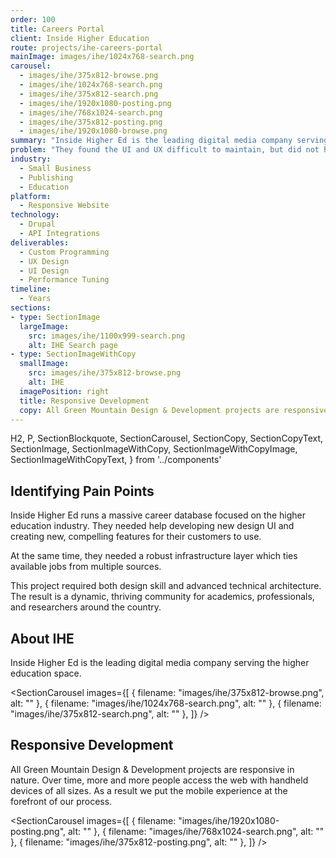 ```yaml
---
order: 100
title: Careers Portal
client: Inside Higher Education
route: projects/ihe-careers-portal
mainImage: images/ihe/1024x768-search.png
carousel:
  - images/ihe/375x812-browse.png
  - images/ihe/1024x768-search.png
  - images/ihe/375x812-search.png
  - images/ihe/1920x1080-posting.png
  - images/ihe/768x1024-search.png
  - images/ihe/375x812-posting.png
  - images/ihe/1920x1080-browse.png
summary: "Inside Higher Ed is the leading digital media company serving the higher education space."
problem: "They found the UI and UX difficult to maintain, but did not have the expertise to make the corrections they wanted."
industry:
  - Small Business
  - Publishing
  - Education
platform:
  - Responsive Website
technology:
  - Drupal
  - API Integrations
deliverables:
  - Custom Programming
  - UX Design
  - UI Design
  - Performance Tuning
timeline:
  - Years
sections:
- type: SectionImage
  largeImage:
    src: images/ihe/1100x999-search.png
    alt: IHE Search page
- type: SectionImageWithCopy
  smallImage:
    src: images/ihe/375x812-browse.png
    alt: IHE
  imagePosition: right
  title: Responsive Development
  copy: All Green Mountain Design & Development projects are responsive in nature. Over time, more and more people access the web with handheld devices of all sizes. As a result we put the mobile experience at the forefront of our process.
---
```


  H2,
  P,
  SectionBlockquote,
  SectionCarousel,
  SectionCopy,
  SectionCopyText,
  SectionImage,
  SectionImageWithCopy,
  SectionImageWithCopyImage,
  SectionImageWithCopyText,
} from '../components'

<SectionCopy>
    <H2>Identifying Pain Points</H2>
    <P>Inside Higher Ed runs a massive career database focused on the higher education industry. They needed help developing new design UI and creating new, compelling features for their customers to use.</P>
    <P>At the same time, they needed a robust infrastructure layer which ties available jobs from multiple sources.</P>
    <P>This project required both design skill and advanced technical architecture. The result is a dynamic, thriving community for academics, professionals, and researchers around the country.</P>
</SectionCopy>

<SectionImage filename="images/ihe/1920x1080-browse.png" alt="" />

<SectionCopy backgroundColor="colors.backgroundDark" columns={0}>
    <H2>About IHE</H2>
    <P>Inside Higher Ed is the leading digital media company serving the higher education space.</P> 
</SectionCopy>

<SectionCarousel images={[
    { filename: "images/ihe/375x812-browse.png", alt: "" },
    { filename: "images/ihe/1024x768-search.png", alt: "" },
    { filename: "images/ihe/375x812-search.png", alt: "" },
]} />

<SectionImageWithCopy filename="images/ihe/375x812-posting.png" alt="" imagePosition="right">
    <H2>Responsive Development</H2>
    <P>All Green Mountain Design & Development projects are responsive in nature. Over time, more and more people access the web with handheld devices of all sizes. As a result we put the mobile experience at the forefront of our process.</P>
</SectionImageWithCopy>

<SectionCarousel images={[
    { filename: "images/ihe/1920x1080-posting.png", alt: "" },
    { filename: "images/ihe/768x1024-search.png", alt: "" },
    { filename: "images/ihe/375x812-posting.png", alt: "" },
]} />
